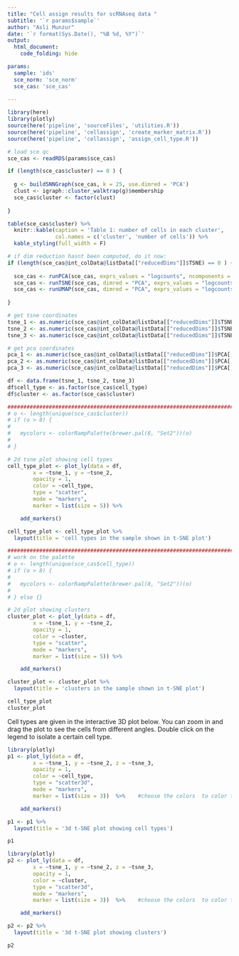 ```yaml
---
title: "Cell assign results for scRNAseq data "
subtitle: '`r params$sample`'
author: "Asli Munzur"
date: '`r format(Sys.Date(), "%B %d, %Y")`'
output: 
  html_document:
    code_folding: hide

params:
  sample: 'ids'
  sce_norm: 'sce_norm'
  sce_cas: 'sce_cas'
  
---
```


```r

library(here)
library(plotly)
source(here('pipeline', 'sourceFiles', 'utilities.R'))
source(here('pipeline', 'cellassign', 'create_marker_matrix.R'))
source(here('pipeline', 'cellassign', 'assign_cell_type.R'))


```

```r

# load sce qc
sce_cas <- readRDS(params$sce_cas)

if (length(sce_cas$cluster) == 0 ) {
  
  g <- buildSNNGraph(sce_cas, k = 25, use.dimred = 'PCA')
  clust <- igraph::cluster_walktrap(g)$membership
  sce_cas$cluster <- factor(clust)
  
}

table(sce_cas$cluster) %>% 
  knitr::kable(caption = 'Table 1: number of cells in each cluster', 
               col.names = c('cluster', 'number of cells')) %>% 
  kable_styling(full_width = F)


```

```r

# if dim reduction hasnt been computed, do it now: 
if (length(sce_cas@int_colData@listData[["reducedDims"]]$TSNE) == 0 ) {
  
  sce_cas <- runPCA(sce_cas, exprs_values = "logcounts", ncomponents = 50)
  sce_cas <- runTSNE(sce_cas, dimred = "PCA", exprs_values = "logcounts", ncomponents = 3, perplexity = 20)
  sce_cas <- runUMAP(sce_cas, dimred = "PCA", exprs_values = "logcounts", ncomponents = 3, min_dist = 0.5, n_neighbors = 15, metric = "euclidean") 
  
} 

# get tsne coordinates 
tsne_1 <- as.numeric(sce_cas@int_colData@listData[["reducedDims"]]$TSNE[, 1])
tsne_2 <- as.numeric(sce_cas@int_colData@listData[["reducedDims"]]$TSNE[, 2])
tsne_3 <- as.numeric(sce_cas@int_colData@listData[["reducedDims"]]$TSNE[, 3])

# get pca coordinates 
pca_1 <- as.numeric(sce_cas@int_colData@listData[["reducedDims"]]$PCA[, 1])
pca_2 <- as.numeric(sce_cas@int_colData@listData[["reducedDims"]]$PCA[, 2])
pca_3 <- as.numeric(sce_cas@int_colData@listData[["reducedDims"]]$PCA[, 3])

df <- data.frame(tsne_1, tsne_2, tsne_3)
df$cell_type <- as.factor(sce_cas$cell_type)
df$cluster <- as.factor(sce_cas$cluster)

#############################################################################################################################
# o <- length(unique(sce_cas$cluster))
# if (o > 8) {
#   
#   mycolors <- colorRampPalette(brewer.pal(8, "Set2"))(o)
#   
# } 

# 2d tsne plot showing cell types 
cell_type_plot <- plot_ly(data = df,
        x = ~tsne_1, y = ~tsne_2,
        opacity = 1,
        color = ~cell_type,
        type = "scatter",
        mode = "markers",
        marker = list(size = 5)) %>% 

    add_markers()

cell_type_plot <- cell_type_plot %>% 
  layout(title = 'cell types in the sample shown in t-SNE plot')

#############################################################################################################################
# work on the palette 
# o <- length(unique(sce_cas$cell_type))
# if (o > 8) {
#   
#   mycolors <- colorRampPalette(brewer.pal(8, "Set2"))(o)
#   
# } else {}

# 2d plot showing clusters
cluster_plot <- plot_ly(data = df,
        x = ~tsne_1, y = ~tsne_2,
        opacity = 1,
        color = ~cluster,
        type = "scatter",
        mode = "markers",
        marker = list(size = 5)) %>% 

    add_markers()

cluster_plot <- cluster_plot %>% 
  layout(title = 'clusters in the sample shown in t-SNE plot')

```

```r

cell_type_plot
cluster_plot

```


Cell types are given in the interactive 3D plot below. You can zoom in and drag the plot to see the cells from different angles. Double click on the legend to isolate a certain cell type. 
```r

library(plotly)
p1 <- plot_ly(data = df,
        x = ~tsne_1, y = ~tsne_2, z = ~tsne_3,
        opacity = 1,
        color = ~cell_type,
        type = "scatter3d",
        mode = "markers",
        marker = list(size = 3))  %>%    #choose the colors  to color the groups (make sure number of colors specified equal the number of categories)

    add_markers()

p1 <- p1 %>% 
  layout(title = '3d t-SNE plot showing cell types')

p1

library(plotly)
p2 <- plot_ly(data = df,
        x = ~tsne_1, y = ~tsne_2, z = ~tsne_3,
        opacity = 1,
        color = ~cluster,
        type = "scatter3d",
        mode = "markers",
        marker = list(size = 3))  %>%    #choose the colors  to color the groups (make sure number of colors specified equal the number of categories)

    add_markers()

p2 <- p2 %>% 
  layout(title = '3d t-SNE plot showing clusters')

p2

```







